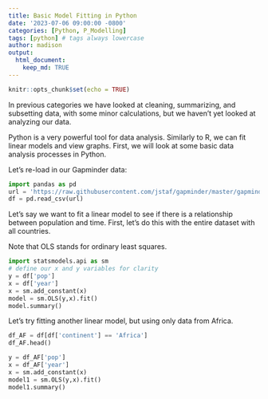 ```yaml
---
title: Basic Model Fitting in Python
date: '2023-07-06 09:00:00 -0800'
categories: [Python, P_Modelling]
tags: [python] # tags always lowercase
author: madison
output: 
  html_document:
    keep_md: TRUE
---
```


```r
knitr::opts_chunk$set(echo = TRUE)
```

In previous categories we have looked at cleaning, summarizing, and subsetting data, with some minor calculations, but we haven’t yet looked at analyzing our data.

Python is a very powerful tool for data analysis. Similarly to R, we can fit linear models and view graphs. First, we will look at some basic data analysis processes in Python.

Let’s re-load in our Gapminder data:

```python
import pandas as pd
url = 'https://raw.githubusercontent.com/jstaf/gapminder/master/gapminder/gapminder.csv'
df = pd.read_csv(url)
```

Let’s say we want to fit a linear model to see if there is a relationship between population and time. First, let’s do this with the entire dataset with all countries. 

Note that OLS stands for ordinary least squares.

```python
import statsmodels.api as sm
# define our x and y variables for clarity
y = df['pop']
x = df['year']
x = sm.add_constant(x)
model = sm.OLS(y,x).fit()
model.summary()
```

Let’s try fitting another linear model, but using only data from Africa.

```python
df_AF = df[df['continent'] == 'Africa']
df_AF.head()

y = df_AF['pop']
x = df_AF['year']
x = sm.add_constant(x)
model1 = sm.OLS(y,x).fit()
model1.summary()
```

